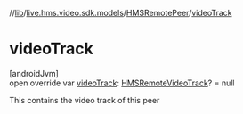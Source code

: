 //[lib](../../../index)/[live.hms.video.sdk.models](../index)/[HMSRemotePeer](index)/[videoTrack](video-track)

# videoTrack

[androidJvm]\
open override var [videoTrack](video-track): [HMSRemoteVideoTrack](../../live.hms.video.media.tracks/-h-m-s-remote-video-track/index)? = null

This contains the video track of this peer

